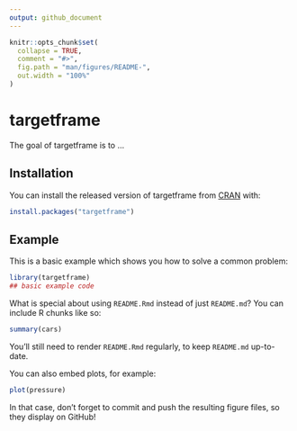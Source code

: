```yaml
---
output: github_document
---
```


<!-- README.md is generated from README.Rmd. Please edit that file -->

```r
knitr::opts_chunk$set(
  collapse = TRUE,
  comment = "#>",
  fig.path = "man/figures/README-",
  out.width = "100%"
)
```

# targetframe

<!-- badges: start -->
<!-- badges: end -->

The goal of targetframe is to ...

## Installation

You can install the released version of targetframe from [CRAN](https://CRAN.R-project.org) with:

``` r
install.packages("targetframe")
```

## Example

This is a basic example which shows you how to solve a common problem:

```r
library(targetframe)
## basic example code
```

What is special about using `README.Rmd` instead of just `README.md`? You can include R chunks like so:

```r
summary(cars)
```

You'll still need to render `README.Rmd` regularly, to keep `README.md` up-to-date.

You can also embed plots, for example:

```r
plot(pressure)
```

In that case, don't forget to commit and push the resulting figure files, so they display on GitHub!
